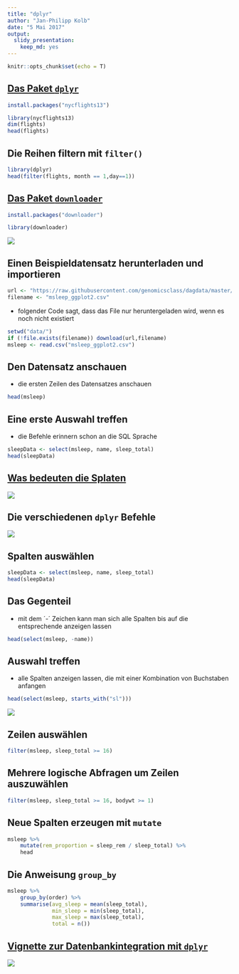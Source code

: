 ```yaml
---
title: "dplyr"
author: "Jan-Philipp Kolb"
date: "5 Mai 2017"
output: 
  slidy_presentation: 
    keep_md: yes
---
```


```r
knitr::opts_chunk$set(echo = T)
```

## [Das Paket `dplyr`](https://cran.rstudio.com/web/packages/dplyr/vignettes/introduction.html)

```r
install.packages("nycflights13")
```



```r
library(nycflights13)
dim(flights)
head(flights)
```

## Die Reihen filtern mit `filter()`

```r
library(dplyr)
head(filter(flights, month == 1,day==1))
```

## [Das Paket `downloader`](http://genomicsclass.github.io/book/pages/dplyr_tutorial.html)

```r
install.packages("downloader")
```

```r
library(downloader)
```

![](figure/DownloaderEx.PNG)

## Einen Beispieldatensatz herunterladen und importieren


```r
url <- "https://raw.githubusercontent.com/genomicsclass/dagdata/master/inst/extdata/msleep_ggplot2.csv"
filename <- "msleep_ggplot2.csv"
```

- folgender Code sagt, dass das File nur heruntergeladen wird, wenn es noch nicht existiert

```r
setwd("data/")
if (!file.exists(filename)) download(url,filename)
msleep <- read.csv("msleep_ggplot2.csv")
```


## Den Datensatz anschauen

- die ersten Zeilen des Datensatzes anschauen

```r
head(msleep)
```

## Eine erste Auswahl treffen

- die Befehle erinnern schon an die SQL Sprache 

```r
sleepData <- select(msleep, name, sleep_total)
head(sleepData)
```

## [Was bedeuten die Splaten](http://genomicsclass.github.io/book/pages/dplyr_tutorial.html)

![](figure/sleepData.PNG)

## Die verschiedenen `dplyr` Befehle

![](figure/dplyrVerbs.PNG)

## Spalten auswählen

```r
sleepData <- select(msleep, name, sleep_total)
head(sleepData)
```

## Das Gegenteil

- mit dem ´-´ Zeichen kann man sich alle Spalten bis auf die entsprechende anzeigen lassen

```r
head(select(msleep, -name))
```

## Auswahl treffen

- alle Spalten anzeigen lassen, die mit einer Kombination von Buchstaben anfangen

```r
head(select(msleep, starts_with("sl")))
```

![](figure/endswith.PNG)

## Zeilen auswählen

```r
filter(msleep, sleep_total >= 16)
```

## Mehrere logische Abfragen um Zeilen auszuwählen

```r
filter(msleep, sleep_total >= 16, bodywt >= 1)
```

## Neue Spalten erzeugen mit `mutate`

```r
msleep %>% 
    mutate(rem_proportion = sleep_rem / sleep_total) %>%
    head
```

## Die Anweisung `group_by`

```r
msleep %>% 
    group_by(order) %>%
    summarise(avg_sleep = mean(sleep_total), 
              min_sleep = min(sleep_total), 
              max_sleep = max(sleep_total),
              total = n())
```

## [Vignette zur Datenbankintegration mit `dplyr`](https://cran.r-project.org/web/packages/dplyr/vignettes/databases.html)


![](figure/DBquery_dplyr.PNG)


